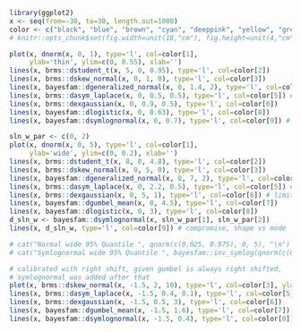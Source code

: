 ```r
library(ggplot2)
x <- seq(from=-30, to=30, length.out=1000)
color <- c("black", "blue", "brown", "cyan", "deeppink", "yellow", "green", "red" , "orange")
# knitr::opts_chunk$set(fig.width=unit(18,"cm"), fig.height=unit(4,"cm"))
```

```r
plot(x, dnorm(x, 0, 1), type='l', col=color[1],
     ylab='thin', ylim=c(0, 0.55), xlab='')
lines(x, brms::dstudent_t(x, 5, 0, 0.95), type='l', col=color[2])
lines(x, brms::dskew_normal(x, 0, 1, 0), type='l', col=color[3])
lines(x, bayesfam::dgeneralized_normal(x, 0, 1.4, 2), type='l', col=color[4])
lines(x, brms::dasym_laplace(x, 0, 0.5, 0.5), type='l', col=color[5]) # compromise, shape vs mode
lines(x, brms::dexgaussian(x, 0, 0.9, 0.5), type='l', col=color[6])
lines(x, bayesfam::dlogistic(x, 0, 0.63), type='l', col=color[8])
lines(x, bayesfam::dsymlognormal(x, 0, 0.7), type='l', col=color[9]) # compromise, shape vs mode
```
```r
sln_w_par <- c(0, 2)
plot(x, dnorm(x, 0, 5), type='l', col=color[1],
     ylab='wide', ylim=c(0, 0.2), xlab='')
lines(x, brms::dstudent_t(x, 8, 0, 4.8), type='l', col=color[2])
lines(x, brms::dskew_normal(x, 0, 5, 0), type='l', col=color[3])
lines(x, bayesfam::dgeneralized_normal(x, 0, 7, 2), type='l', col=color[4])
lines(x, brms::dasym_laplace(x, 0, 2.2, 0.5), type='l', col=color[5]) # compromise, shape vs mode
lines(x, brms::dexgaussian(x, 0, 5, 1), type='l', col=color[6]) # limit for recover seems to be 2/1, so this is more theoretical...
lines(x, bayesfam::dgumbel_mean(x, 0, 4.5), type='l', col=color[7])
lines(x, bayesfam::dlogistic(x, 0, 3), type='l', col=color[8])
d_sln_w <- bayesfam::dsymlognormal(x, sln_w_par[1], sln_w_par[2])
lines(x, d_sln_w, type='l', col=color[9]) # compromise, shape vs mode

# cat("Normal wide 95% Quantile ", qnorm(c(0.025, 0.975), 0, 5), "\n")
# cat("Symlognormal wide 95% Quantile ", bayesfam::inv_symlog(qnorm(c(0.025, 0.975), sln_w_par[1], sln_w_par[2])), "\n")

```


```r
# calibrated with right shift, given gumbel is always right shifted,
# symlognormal was added after that
plot(x, brms::dskew_normal(x, -1.5, 2, 10), type='l', col=color[3], ylab='skewed', ylim=c(0, 0.3), xlab='')
lines(x, brms::dasym_laplace(x, -1.5, 0.4, 0.1), type='l', col=color[5])
lines(x, brms::dexgaussian(x, -1.5, 0.5, 3), type='l', col=color[6])
lines(x, bayesfam::dgumbel_mean(x, -1.5, 1.6), type='l', col=color[7])
lines(x, bayesfam::dsymlognormal(x, -1.5, 0.4), type='l', col=color[8]) # Not quite the same (at all)?
```

